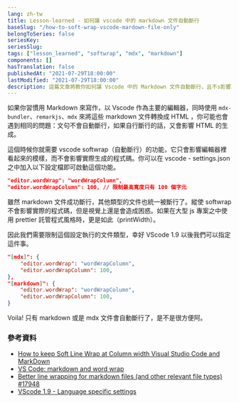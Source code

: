 ```yaml
---
lang: zh-tw
title: Lesson-learned - 如何讓 vscode 中的 markdown 文件自動斷行
baseSlug: "/how-to-soft-wrap-vscode-mardown-file-only"
belongToSeries: false
seriesKey: 
seriesSlug: 
tags: ["lesson_learned", "softwrap", "mdx", "markdown"]
components: []
hasTranslation: false
publishedAt: "2021-07-29T18:00:00"
lastModified: "2021-07-29T18:00:00"
description: 這篇文章將教你如何讓 Vscode 中的 Markdown 文件自動斷行，且不s影響其他文件。
---
```



如果你習慣用 Markdown 來寫作，以 Vscode 作為主要的編輯器，同時使用 `mdx-bundler`、`remarkjs`、`mdx` 來將這些 markdown 文件轉換成 HTML ，你可能也會遇到相同的問題：文句不會自動斷行，如果自行斷行的話，又會影響 HTML 的生成。

這個時候你就需要 vscode softwrap（自動斷行）的功能，它只會影響編輯器裡看起來的模樣，而不會影響實際生成的程式碼。你可以在 vscode - settings.json之中加入以下設定檔即可啟動這個功能。

```json
"editor.wordWrap": "wordWrapColumn",
"editor.wordWrapColumn": 100, // 限制最高寬度只有 100 個字元
```

雖然 markdown 文件成功斷行，其他類型的文件也統一被斷行了。縱使 softwrap 不會影響實際的程式碼，但是視覺上還是會造成困惑。如果在大型 js 專案之中使用 prettier 託管程式風格時，更是如此（printWidth）。

因此我們需要限制這個設定執行的文件類型，幸好 VScode 1.9 以後我們可以指定這件事。

```json
"[mdx]": {
	"editor.wordWrap": "wordWrapColumn",
	"editor.wordWrapColumn": 100,
},
"[markdown]": {
	"editor.wordWrap": "wordWrapColumn",
	"editor.wordWrapColumn": 100,
}
```

Voila! 只有 markdown 或是 mdx 文件會自動斷行了，是不是很方便阿。


### 參考資料

- [How to keep Soft Line Wrap at Column width Visual Studio Code and MarkDown](https://jonathanmh.com/keep-soft-line-wrap-column-width-visual-studio-code-markdown/)
- [VS Code: markdown and word wrap](https://jmarcher.io/vs-code-markdown-and-word-wrap/)
- [Better line wrapping for markdown files (and other relevant file types) #17948](https://github.com/microsoft/vscode/issues/17948)
- [VScode 1.9 - Language specific settings](https://code.visualstudio.com/updates/v1_9#_language-specific-settings)